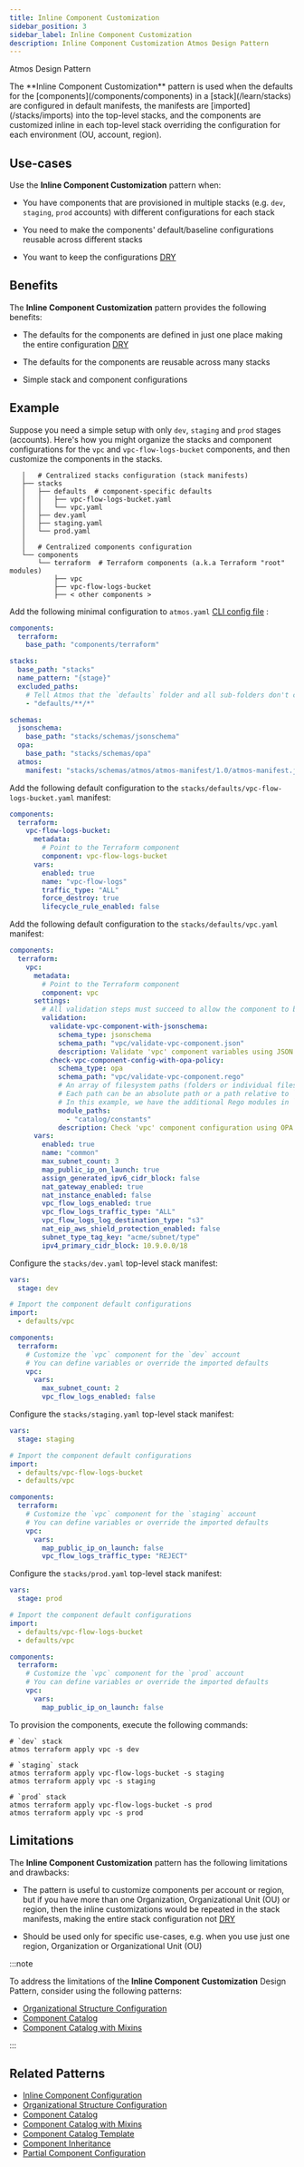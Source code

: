 ```yaml
---
title: Inline Component Customization
sidebar_position: 3
sidebar_label: Inline Component Customization
description: Inline Component Customization Atmos Design Pattern
---
```


<PillBox>Atmos Design Pattern</PillBox>

<Intro>
The **Inline Component Customization** pattern is used when the defaults for the [components](/components/components) in a [stack](/learn/stacks) are configured in default manifests, the manifests are [imported](/stacks/imports) into the top-level stacks, and the components are customized inline in each top-level stack overriding the configuration for each environment (OU, account, region).
</Intro>

## Use-cases

Use the **Inline Component Customization** pattern when:

- You have components that are provisioned in multiple stacks (e.g. `dev`, `staging`, `prod` accounts) with different configurations for each stack

- You need to make the components' default/baseline configurations reusable across different stacks

- You want to keep the configurations [DRY](https://en.wikipedia.org/wiki/Don%27t_repeat_yourself)

## Benefits

The **Inline Component Customization** pattern provides the following benefits:

- The defaults for the components are defined in just one place making the entire
  configuration [DRY](https://en.wikipedia.org/wiki/Don%27t_repeat_yourself)

- The defaults for the components are reusable across many stacks

- Simple stack and component configurations

## Example

Suppose you need a simple setup with only `dev`, `staging` and `prod` stages (accounts). Here's how you might organize the stacks and
component configurations for the `vpc` and `vpc-flow-logs-bucket` components, and then customize the components in the stacks.

```console
   │   # Centralized stacks configuration (stack manifests)
   ├── stacks
   │   ├── defaults  # component-specific defaults
   │   │   ├── vpc-flow-logs-bucket.yaml
   │   │   └── vpc.yaml
   │   ├── dev.yaml
   │   ├── staging.yaml
   │   └── prod.yaml
   │  
   │   # Centralized components configuration
   └── components
       └── terraform  # Terraform components (a.k.a Terraform "root" modules)
           ├── vpc
           ├── vpc-flow-logs-bucket
           ├── < other components >
```

Add the following minimal configuration to `atmos.yaml` [CLI config file](/cli/configuration) :

```yaml title="atmos.yaml"
components:
  terraform:
    base_path: "components/terraform"

stacks:
  base_path: "stacks"
  name_pattern: "{stage}"
  excluded_paths:
    # Tell Atmos that the `defaults` folder and all sub-folders don't contain top-level stack manifests
    - "defaults/**/*"

schemas:
  jsonschema:
    base_path: "stacks/schemas/jsonschema"
  opa:
    base_path: "stacks/schemas/opa"
  atmos:
    manifest: "stacks/schemas/atmos/atmos-manifest/1.0/atmos-manifest.json"
```

Add the following default configuration to the `stacks/defaults/vpc-flow-logs-bucket.yaml` manifest:

```yaml title="stacks/defaults/vpc-flow-logs-bucket.yaml"
components:
  terraform:
    vpc-flow-logs-bucket:
      metadata:
        # Point to the Terraform component
        component: vpc-flow-logs-bucket
      vars:
        enabled: true
        name: "vpc-flow-logs"
        traffic_type: "ALL"
        force_destroy: true
        lifecycle_rule_enabled: false
```

Add the following default configuration to the `stacks/defaults/vpc.yaml` manifest:

```yaml title="stacks/defaults/vpc.yaml"
components:
  terraform:
    vpc:
      metadata:
        # Point to the Terraform component
        component: vpc
      settings:
        # All validation steps must succeed to allow the component to be provisioned
        validation:
          validate-vpc-component-with-jsonschema:
            schema_type: jsonschema
            schema_path: "vpc/validate-vpc-component.json"
            description: Validate 'vpc' component variables using JSON Schema
          check-vpc-component-config-with-opa-policy:
            schema_type: opa
            schema_path: "vpc/validate-vpc-component.rego"
            # An array of filesystem paths (folders or individual files) to the additional modules for schema validation
            # Each path can be an absolute path or a path relative to `schemas.opa.base_path` defined in `atmos.yaml`
            # In this example, we have the additional Rego modules in `stacks/schemas/opa/catalog/constants`
            module_paths:
              - "catalog/constants"
            description: Check 'vpc' component configuration using OPA policy
      vars:
        enabled: true
        name: "common"
        max_subnet_count: 3
        map_public_ip_on_launch: true
        assign_generated_ipv6_cidr_block: false
        nat_gateway_enabled: true
        nat_instance_enabled: false
        vpc_flow_logs_enabled: true
        vpc_flow_logs_traffic_type: "ALL"
        vpc_flow_logs_log_destination_type: "s3"
        nat_eip_aws_shield_protection_enabled: false
        subnet_type_tag_key: "acme/subnet/type"
        ipv4_primary_cidr_block: 10.9.0.0/18
```

Configure the `stacks/dev.yaml` top-level stack manifest:

```yaml title="stacks/dev.yaml"
vars:
  stage: dev

# Import the component default configurations
import:
  - defaults/vpc

components:
  terraform:
    # Customize the `vpc` component for the `dev` account
    # You can define variables or override the imported defaults
    vpc:
      vars:
        max_subnet_count: 2
        vpc_flow_logs_enabled: false
```

Configure the `stacks/staging.yaml` top-level stack manifest:

```yaml title="stacks/staging.yaml"
vars:
  stage: staging

# Import the component default configurations
import:
  - defaults/vpc-flow-logs-bucket
  - defaults/vpc

components:
  terraform:
    # Customize the `vpc` component for the `staging` account
    # You can define variables or override the imported defaults
    vpc:
      vars:
        map_public_ip_on_launch: false
        vpc_flow_logs_traffic_type: "REJECT"
```

Configure the `stacks/prod.yaml` top-level stack manifest:

```yaml title="stacks/prod.yaml"
vars:
  stage: prod

# Import the component default configurations
import:
  - defaults/vpc-flow-logs-bucket
  - defaults/vpc

components:
  terraform:
    # Customize the `vpc` component for the `prod` account
    # You can define variables or override the imported defaults
    vpc:
      vars:
        map_public_ip_on_launch: false
```

To provision the components, execute the following commands:

```shell
# `dev` stack
atmos terraform apply vpc -s dev

# `staging` stack
atmos terraform apply vpc-flow-logs-bucket -s staging
atmos terraform apply vpc -s staging

# `prod` stack
atmos terraform apply vpc-flow-logs-bucket -s prod
atmos terraform apply vpc -s prod
```

## Limitations

The **Inline Component Customization** pattern has the following limitations and drawbacks:

- The pattern is useful to customize components per account or region, but if you have more than one Organization, Organizational Unit (OU) or region,
  then the inline customizations would be repeated in the stack manifests, making the entire stack configuration
  not [DRY](https://en.wikipedia.org/wiki/Don%27t_repeat_yourself)

- Should be used only for specific use-cases, e.g. when you use just one region, Organization or Organizational Unit (OU)

:::note

To address the limitations of the **Inline Component Customization** Design Pattern, consider using the following patterns:

- [Organizational Structure Configuration](/design-patterns/organizational-structure-configuration)
- [Component Catalog](/design-patterns/component-catalog)
- [Component Catalog with Mixins](/design-patterns/component-catalog-with-mixins)

:::

## Related Patterns

- [Inline Component Configuration](/design-patterns/inline-component-configuration)
- [Organizational Structure Configuration](/design-patterns/organizational-structure-configuration)
- [Component Catalog](/design-patterns/component-catalog)
- [Component Catalog with Mixins](/design-patterns/component-catalog-with-mixins)
- [Component Catalog Template](/design-patterns/component-catalog-template)
- [Component Inheritance](/design-patterns/component-inheritance)
- [Partial Component Configuration](/design-patterns/partial-component-configuration)
